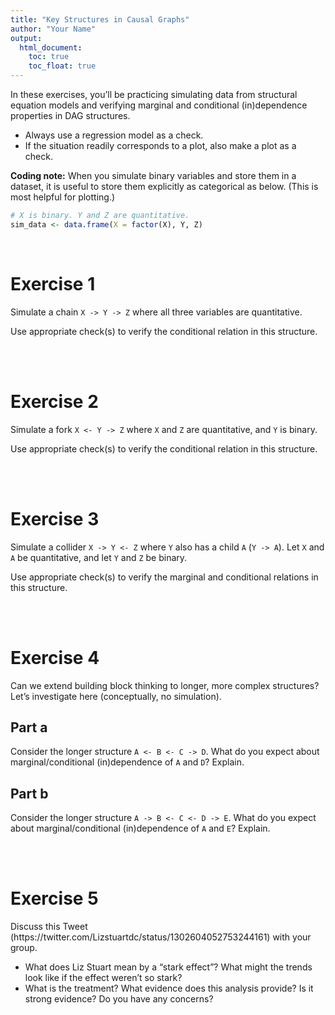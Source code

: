 ```yaml
---
title: "Key Structures in Causal Graphs"
author: "Your Name"
output: 
  html_document:
    toc: true
    toc_float: true
---
```


In these exercises, you'll be practicing simulating data from structural equation models and verifying marginal and conditional (in)dependence properties in DAG structures.

- Always use a regression model as a check.
- If the situation readily corresponds to a plot, also make a plot as a check.

**Coding note:** When you simulate binary variables and store them in a dataset, it is useful to store them explicitly as categorical as below. (This is most helpful for plotting.)

```r
# X is binary. Y and Z are quantitative.
sim_data <- data.frame(X = factor(X), Y, Z)
```


<br>


# Exercise 1

Simulate a chain `X -> Y -> Z` where all three variables are quantitative.

Use appropriate check(s) to verify the conditional relation in this structure.


<br><br>


# Exercise 2

Simulate a fork `X <- Y -> Z` where `X` and `Z` are quantitative, and `Y` is binary.

Use appropriate check(s) to verify the conditional relation in this structure.


<br><br>


# Exercise 3

Simulate a collider `X -> Y <- Z` where `Y` also has a child `A` (`Y -> A`). Let `X` and `A` be quantitative, and let `Y` and `Z` be binary.

Use appropriate check(s) to verify the marginal and conditional relations in this structure.


<br><br>


# Exercise 4

Can we extend building block thinking to longer, more complex structures? Let's investigate here (conceptually, no simulation).

## Part a

Consider the longer structure `A <- B <- C -> D`. What do you expect about marginal/conditional (in)dependence of `A` and `D`? Explain.

## Part b

Consider the longer structure `A -> B <- C <- D -> E`. What do you expect about marginal/conditional (in)dependence of `A` and `E`? Explain.


<br><br>


# Exercise 5

Discuss this Tweet (https://twitter.com/Lizstuartdc/status/1302604052753244161) with your group.

- What does Liz Stuart mean by a "stark effect"? What might the trends look like if the effect weren't so stark?
- What is the treatment? What evidence does this analysis provide? Is it strong evidence? Do you have any concerns?



